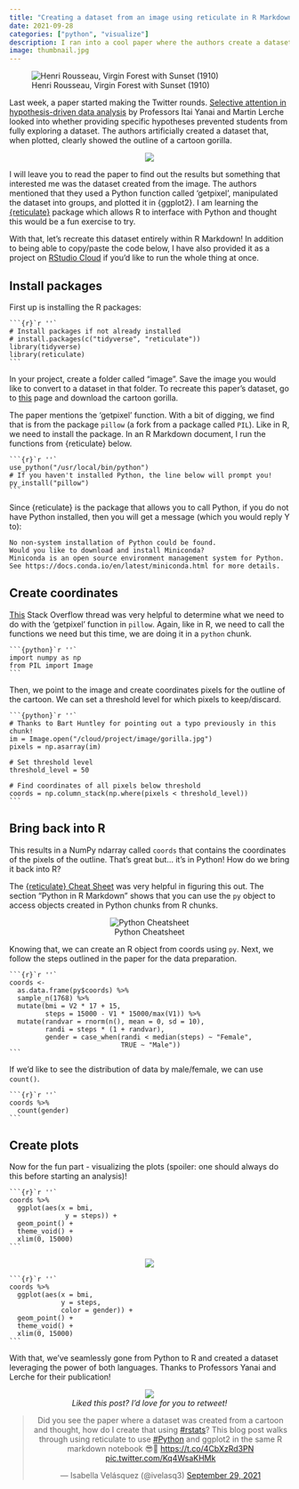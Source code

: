 ```yaml
---
title: "Creating a dataset from an image using reticulate in R Markdown"
date: 2021-09-28
categories: ["python", "visualize"]
description: I ran into a cool paper where the authors create a dataset from an image with a Python package and then plot it with ggplot2. We can do that in a single R Markdown file thanks to the reticulate package.
image: thumbnail.jpg
---
```


![Henri Rousseau, Virgin Forest with Sunset (1910)](thumbnail-wide.jpg){fig-alt="Jungle with trees with a red sun"}

Last week, a paper started making the Twitter rounds. [Selective attention in hypothesis-driven data analysis](https://www.biorxiv.org/content/10.1101/2020.07.30.228916v1.full.pdf) by Professors Itai Yanai and Martin Lerche looked into whether providing specific hypotheses prevented students from fully exploring a dataset. The authors artificially created a dataset that, when plotted, clearly showed the outline of a cartoon gorilla.

<center>
![](main.png){fig-alt="Cartoon gorilla and its recreation in ggplot2"}
</center>

I will leave you to read the paper to find out the results but something that interested me was the dataset created from the image. The authors mentioned that they used a Python function called 'getpixel', manipulated the dataset into groups, and plotted it in {ggplot2}. I am learning the [{reticulate}](https://rstudio.github.io/reticulate/) package which allows R to interface with Python and thought this would be a fun exercise to try.

With that, let's recreate this dataset entirely within R Markdown! In addition to being able to copy/paste the code below, I have also provided it as a project on [RStudio Cloud](https://rstudio.cloud/project/2949291) if you'd like to run the whole thing at once.

## Install packages

First up is installing the R packages:

````
```{r}`r ''`
# Install packages if not already installed
# install.packages(c("tidyverse", "reticulate"))
library(tidyverse)
library(reticulate)
```
````

In your project, create a folder called "image". Save the image you would like to convert to a dataset in that folder. To recreate this paper's dataset, go to [this](https://classroomclipart.com/clipart-view/Clipart/Black_and_White_Clipart/Animals/gorilla-waving-cartoon-black-white-outline-clipart-914_jpg.htm) page and download the cartoon gorilla.

The paper mentions the 'getpixel' function. With a bit of digging, we find that is from the package `pillow` (a fork from a package called `PIL`). Like in R, we need to install the package. In an R Markdown document, I run the functions from {reticulate} below.

````
```{r}`r ''`
use_python("/usr/local/bin/python")
# If you haven't installed Python, the line below will prompt you!
py_install("pillow")
```
````

Since {reticulate} is the package that allows you to call Python, if you do not have Python installed, then you will get a message (which you would reply Y to):

```
No non-system installation of Python could be found.
Would you like to download and install Miniconda?
Miniconda is an open source environment management system for Python.
See https://docs.conda.io/en/latest/miniconda.html for more details.
```

## Create coordinates

[This](https://stackoverflow.com/questions/58398300/find-all-coordinates-of-black-grey-pixels-in-image-using-python) Stack Overflow thread was very helpful to determine what we need to do with the 'getpixel' function in `pillow`. Again, like in R, we need to call the functions we need but this time, we are doing it in a `python` chunk.

````
```{python}`r ''`
import numpy as np
from PIL import Image
```
````

Then, we point to the image and create coordinates pixels for the outline of the cartoon. We can set a threshold level for which pixels to keep/discard.

````
```{python}`r ''`
# Thanks to Bart Huntley for pointing out a typo previously in this chunk!
im = Image.open("/cloud/project/image/gorilla.jpg")
pixels = np.asarray(im)

# Set threshold level
threshold_level = 50

# Find coordinates of all pixels below threshold
coords = np.column_stack(np.where(pixels < threshold_level))
```
````

## Bring back into R

This results in a NumPy ndarray called `coords` that contains the coordinates of the pixels of the outline. That's great but... it's in Python! How do we bring it back into R?

The [{reticulate} Cheat Sheet](https://ugoproto.github.io/ugo_r_doc/pdf/reticulate.pdf) was very helpful in figuring this out. The section "Python in R Markdown" shows that you can use the `py` object to access objects created in Python chunks from R chunks.

<center>
![Python Cheatsheet](Screen Shot 2021-09-27 at 11.40.55 PM.png){fig-alt="Python in R Markdown cheat sheet"}
</center>
</center>

Knowing that, we can create an R object from coords using `py`. Next, we follow the steps outlined in the paper for the data preparation.

````
```{r}`r ''`
coords <-
  as.data.frame(py$coords) %>%
  sample_n(1768) %>%
  mutate(bmi = V2 * 17 + 15,
         steps = 15000 - V1 * 15000/max(V1)) %>%
  mutate(randvar = rnorm(n(), mean = 0, sd = 10),
         randi = steps * (1 + randvar),
         gender = case_when(randi < median(steps) ~ "Female",
                            TRUE ~ "Male"))
```
````

If we'd like to see the distribution of data by male/female, we can use `count()`.

````
```{r}`r ''`
coords %>%
  count(gender)
```
````

## Create plots
  
Now for the fun part - visualizing the plots (spoiler: one should always do this before starting an analysis)!

````
```{r}`r ''`
coords %>%
  ggplot(aes(x = bmi,
              y = steps)) +
  geom_point() +
  theme_void() +
  xlim(0, 15000)
```
````

<center>
![](index.png){fig-alt="ggplot2 image of pixel cartoon gorilla"}
</center>

````
```{r}`r ''`
coords %>%
  ggplot(aes(x = bmi,
             y = steps,
             color = gender)) +
  geom_point() +
  theme_void() +
  xlim(0, 15000)
```
````

With that, we've seamlessly gone from Python to R and created a dataset leveraging the power of both languages. Thanks to Professors Yanai and Lerche for their publication!

<center>
![](index2.png){fig-alt="ggplot2 image of pixel cartoon gorilla with random dots colored by gender"}
</center>

<center>
*Liked this post? I'd love for you to retweet!*
<blockquote class="twitter-tweet"><p lang="en" dir="ltr">Did you see the paper where a dataset was created from a cartoon and thought, how do I create that using <a href="https://twitter.com/hashtag/rstats?src=hash&amp;ref_src=twsrc%5Etfw">#rstats</a>? This blog post walks through using reticulate to use <a href="https://twitter.com/hashtag/Python?src=hash&amp;ref_src=twsrc%5Etfw">#Python</a> and ggplot2 in the same R markdown notebook 😎🐍 <a href="https://t.co/4CbXzRd3PN">https://t.co/4CbXzRd3PN</a> <a href="https://t.co/Kq4WsaKHMk">pic.twitter.com/Kq4WsaKHMk</a></p>&mdash; Isabella Velásquez (@ivelasq3) <a href="https://twitter.com/ivelasq3/status/1443216191858769922?ref_src=twsrc%5Etfw">September 29, 2021</a></blockquote> <script async src="https://platform.twitter.com/widgets.js" charset="utf-8"></script> 
</center>